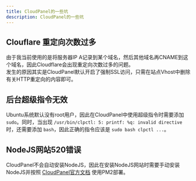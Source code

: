 ```yaml
---
title: CloudPanel的一些坑
description: CloudPanel的一些坑
---
```

## Clouflare 重定向次数过多
由于我当前使用的是将服务器IP A记录到某个域名，然后其他域名再CNAME到这个域名，因此Cloudflare会出现重定向次数过多的问题。  
发生的原因其实是CloudPanel默认开启了强制SSL访问，只需在站点Vhost中删除有关HTTP重定向的内容即可。

## 后台超级指令无效
Ubuntu系统默认没有root用户，因此在CloudPanel中使用超级指令时需要添加`sudo`。同时，当出现 `/usr/bin/clpctl: 5: printf: %q: invalid directive` 时，还需要添加 `bash`，因此正确的指令应该是 `sudo bash clpctl ...`。

## NodeJS网站520错误
CloudPanel不会自动安装NodeJS，因此在安装NodeJS网站时需要手动安装NodeJS并按照 [CloudPanel官方文档](https://www.cloudpanel.io/docs/v2/nodejs/deployment/pm2/) 使用PM2部署。